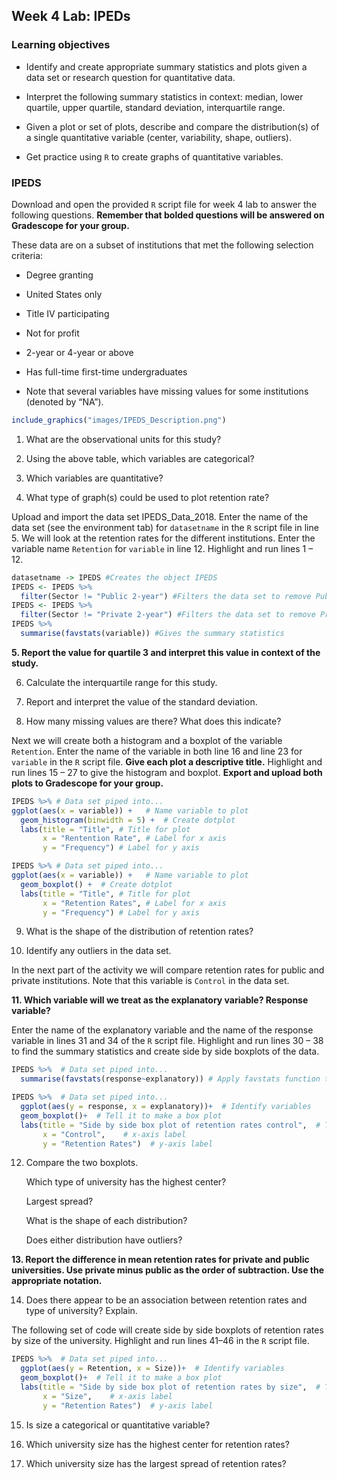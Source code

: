 ## Week 4 Lab:  IPEDs

\setstretch{1}

### Learning objectives

* Identify and create appropriate summary statistics and plots
  given a data set or research question for quantitative data.

* Interpret the following summary statistics in context:
  median, lower quartile, upper quartile,
  standard deviation, interquartile range.

* Given a plot or set of plots, describe and compare the distribution(s)
  of a single quantitative variable
  (center, variability, shape, outliers).
  
* Get practice using `R` to create graphs of quantitative variables.

### IPEDS

Download and open the provided `R` script file for week 4 lab to answer the following questions.  **Remember that bolded questions will be answered on Gradescope for your group.**

These data are on a subset of institutions that met the following selection criteria:

*	Degree granting 

* United States only

* Title IV participating

* Not for profit

* 2-year or 4-year or above

* Has full-time first-time undergraduates

* Note that several variables have missing values for some institutions (denoted by “NA”).

```r
include_graphics("images/IPEDS_Description.png")
```

1. What are the observational units for this study?

\vspace{0.3in}

2. Using the above table, which variables are categorical?  

\vspace{1in}

3. Which variables are quantitative? 

\vspace{1in}

4. What type of graph(s) could be used to plot retention rate?

\vspace{0.5in}

Upload and import the data set IPEDS_Data_2018. Enter the name of the data set (see the environment tab) for `datasetname` in the `R` script file in line 5.  We will look at the retention rates for the different institutions.  Enter the variable name `Retention` for `variable` in line 12.  Highlight and run lines 1 -- 12.

```r
datasetname -> IPEDS #Creates the object IPEDS 
IPEDS <- IPEDS %>%
  filter(Sector != "Public 2-year") #Filters the data set to remove Public 2-year
IPEDS <- IPEDS %>%
  filter(Sector != "Private 2-year") #Filters the data set to remove Private 2-year
IPEDS %>%
  summarise(favstats(variable)) #Gives the summary statistics
```

**5.  Report the value for quartile 3 and interpret this value in context of the study.**

\vspace{1in}

6.  Calculate the interquartile range for this study.

\vspace{0.5in}

7. Report and interpret the value of the standard deviation.

\vspace{1in}

8.  How many missing values are there?  What does this indicate?

\vspace{0.8in}

Next we will create both a histogram and a boxplot of the variable `Retention`.  Enter the name of the variable in both line 16 and line 23 for `variable` in the `R` script file.  **Give each plot a descriptive title.**  Highlight and run lines 15 -- 27 to give the histogram and boxplot. **Export and upload both plots to Gradescope for your group.**

```r
IPEDS %>% # Data set piped into...
ggplot(aes(x = variable)) +   # Name variable to plot
  geom_histogram(binwidth = 5) +  # Create dotplot
  labs(title = "Title", # Title for plot
       x = "Rentention Rate", # Label for x axis
       y = "Frequency") # Label for y axis
```

```r
IPEDS %>% # Data set piped into...
ggplot(aes(x = variable)) +   # Name variable to plot
  geom_boxplot() +  # Create dotplot
  labs(title = "Title", # Title for plot
       x = "Retention Rates", # Label for x axis
       y = "Frequency") # Label for y axis
```

9.  What is the shape of the distribution of retention rates?  

\vspace{0.3in}

10.  Identify any outliers in the data set.

\vspace{0.3in}

In the next part of the activity we will compare retention rates for public and private institutions.  Note that this variable is `Control` in the data set.

**11.  Which variable will we treat as the explanatory variable?  Response variable?**

\vspace{0.8in}

Enter the name of the explanatory variable and the name of the response variable in lines 31 and 34 of the `R` script file.  Highlight and run lines 30 -- 38 to find the summary statistics and create side by side boxplots of the data.

```r
IPEDS %>%  # Data set piped into...
  summarise(favstats(response~explanatory)) # Apply favstats function to budget_mil and content rating
```

```r
IPEDS %>%  # Data set piped into...
  ggplot(aes(y = response, x = explanatory))+  # Identify variables
  geom_boxplot()+  # Tell it to make a box plot
  labs(title = "Side by side box plot of retention rates control",  # Title
       x = "Control",    # x-axis label
       y = "Retention Rates")  # y-axis label
```

12.  Compare the two boxplots.
    
     Which type of university has the highest center?
     \vspace{0.3in}
     
     Largest spread?
     \vspace{0.3in}
     
     What is the shape of each distribution?
     \vspace{0.3in}
     
     Does either distribution have outliers?
     \vspace{0.3in}
     
**13. Report the difference in mean retention rates for private and public universities.  Use private minus public as the order of subtraction.  Use the appropriate notation.**

\vspace{0.8in}

14.  Does there appear to be an association between retention rates and type of university?  Explain.

\vspace{0.8in}

The following set of code will create side by side boxplots of retention rates by size of the university.  Highlight and run lines 41--46 in the `R` script file.

```r
IPEDS %>%  # Data set piped into...
  ggplot(aes(y = Retention, x = Size))+  # Identify variables
  geom_boxplot()+  # Tell it to make a box plot
  labs(title = "Side by side box plot of retention rates by size",  # Title
       x = "Size",    # x-axis label
       y = "Retention Rates")  # y-axis label
```

15.  Is size a categorical or quantitative variable?  

\vspace{0.5in}

16.  Which university size has the highest center for retention rates?

\vspace{0.5in}

17.  Which university size has the largest spread of retention rates?

\vspace{0.5in}

\newpage